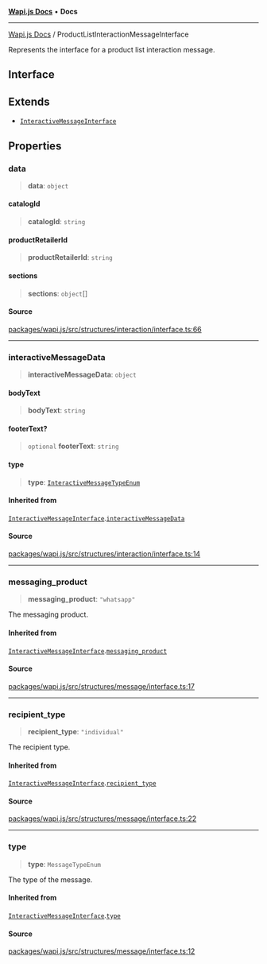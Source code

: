 [**Wapi.js Docs**](../README.mdx) • **Docs**

***

[Wapi.js Docs](../globals.mdx) / ProductListInteractionMessageInterface

Represents the interface for a product list interaction message.

## Interface

## Extends

- [`InteractiveMessageInterface`](InteractiveMessageInterface.mdx)

## Properties

### data

> **data**: `object`

#### catalogId

> **catalogId**: `string`

#### productRetailerId

> **productRetailerId**: `string`

#### sections

> **sections**: `object`[]

#### Source

[packages/wapi.js/src/structures/interaction/interface.ts:66](https://github.com/sarthakjdev/wapi.js/packages/wapi.js/src/structures/interaction/interface.ts?at=55950734d72fca04a6c87f7236ee551d251cec7e#line=66)

***

### interactiveMessageData

> **interactiveMessageData**: `object`

#### bodyText

> **bodyText**: `string`

#### footerText?

> `optional` **footerText**: `string`

#### type

> **type**: [`InteractiveMessageTypeEnum`](../enumerations/InteractiveMessageTypeEnum.mdx)

#### Inherited from

[`InteractiveMessageInterface`](InteractiveMessageInterface.mdx).[`interactiveMessageData`](InteractiveMessageInterface.mdx#interactivemessagedata)

#### Source

[packages/wapi.js/src/structures/interaction/interface.ts:14](https://github.com/sarthakjdev/wapi.js/packages/wapi.js/src/structures/interaction/interface.ts?at=55950734d72fca04a6c87f7236ee551d251cec7e#line=14)

***

### messaging\_product

> **messaging\_product**: `"whatsapp"`

The messaging product.

#### Inherited from

[`InteractiveMessageInterface`](InteractiveMessageInterface.mdx).[`messaging_product`](InteractiveMessageInterface.mdx#messaging_product)

#### Source

[packages/wapi.js/src/structures/message/interface.ts:17](https://github.com/sarthakjdev/wapi.js/packages/wapi.js/src/structures/message/interface.ts?at=55950734d72fca04a6c87f7236ee551d251cec7e#line=17)

***

### recipient\_type

> **recipient\_type**: `"individual"`

The recipient type.

#### Inherited from

[`InteractiveMessageInterface`](InteractiveMessageInterface.mdx).[`recipient_type`](InteractiveMessageInterface.mdx#recipient_type)

#### Source

[packages/wapi.js/src/structures/message/interface.ts:22](https://github.com/sarthakjdev/wapi.js/packages/wapi.js/src/structures/message/interface.ts?at=55950734d72fca04a6c87f7236ee551d251cec7e#line=22)

***

### type

> **type**: `MessageTypeEnum`

The type of the message.

#### Inherited from

[`InteractiveMessageInterface`](InteractiveMessageInterface.mdx).[`type`](InteractiveMessageInterface.mdx#type-1)

#### Source

[packages/wapi.js/src/structures/message/interface.ts:12](https://github.com/sarthakjdev/wapi.js/packages/wapi.js/src/structures/message/interface.ts?at=55950734d72fca04a6c87f7236ee551d251cec7e#line=12)

